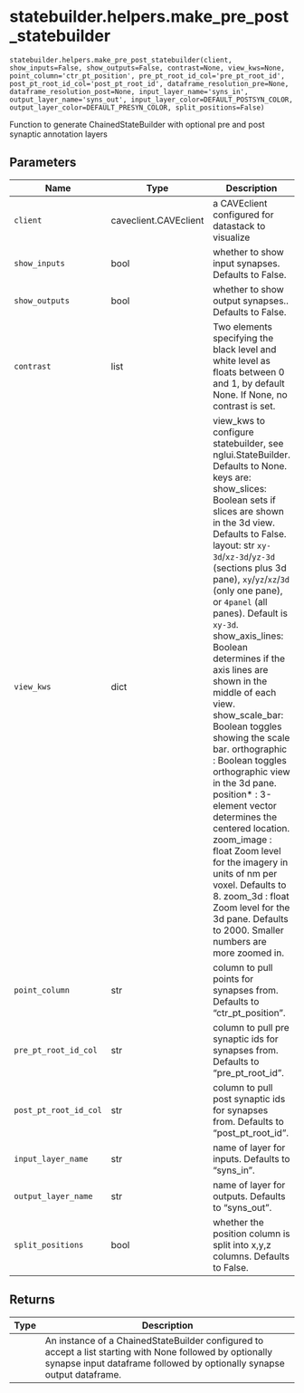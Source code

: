 # statebuilder.helpers.make_pre_post_statebuilder { #nglui.statebuilder.helpers.make_pre_post_statebuilder }

`statebuilder.helpers.make_pre_post_statebuilder(client, show_inputs=False, show_outputs=False, contrast=None, view_kws=None, point_column='ctr_pt_position', pre_pt_root_id_col='pre_pt_root_id', post_pt_root_id_col='post_pt_root_id', dataframe_resolution_pre=None, dataframe_resolution_post=None, input_layer_name='syns_in', output_layer_name='syns_out', input_layer_color=DEFAULT_POSTSYN_COLOR, output_layer_color=DEFAULT_PRESYN_COLOR, split_positions=False)`

Function to generate ChainedStateBuilder with optional pre and post synaptic
annotation layers

## Parameters

| Name                  | Type                  | Description                                                                                                                                                                                                                                                                                                                                                                                                                                                                                                                                                                                                                                                                                                                                                                                                                                                                                         | Default             |
|-----------------------|-----------------------|-----------------------------------------------------------------------------------------------------------------------------------------------------------------------------------------------------------------------------------------------------------------------------------------------------------------------------------------------------------------------------------------------------------------------------------------------------------------------------------------------------------------------------------------------------------------------------------------------------------------------------------------------------------------------------------------------------------------------------------------------------------------------------------------------------------------------------------------------------------------------------------------------------|---------------------|
| `client`              | caveclient.CAVEclient | a CAVEclient configured for datastack to visualize                                                                                                                                                                                                                                                                                                                                                                                                                                                                                                                                                                                                                                                                                                                                                                                                                                                  | _required_          |
| `show_inputs`         | bool                  | whether to show input synapses. Defaults to False.                                                                                                                                                                                                                                                                                                                                                                                                                                                                                                                                                                                                                                                                                                                                                                                                                                                  | `False`             |
| `show_outputs`        | bool                  | whether to show output synapses.. Defaults to False.                                                                                                                                                                                                                                                                                                                                                                                                                                                                                                                                                                                                                                                                                                                                                                                                                                                | `False`             |
| `contrast`            | list                  | Two elements specifying the black level and white level as floats between 0 and 1, by default None. If None, no contrast is set.                                                                                                                                                                                                                                                                                                                                                                                                                                                                                                                                                                                                                                                                                                                                                                    | `None`              |
| `view_kws`            | dict                  | view_kws to configure statebuilder, see nglui.StateBuilder. Defaults to None. keys are:     show_slices: Boolean         sets if slices are shown in the 3d view. Defaults to False.     layout: str         `xy-3d`/`xz-3d`/`yz-3d` (sections plus 3d pane), `xy`/`yz`/`xz`/`3d` (only one pane), or `4panel` (all panes). Default is `xy-3d`.     show_axis_lines: Boolean         determines if the axis lines are shown in the middle of each view.     show_scale_bar: Boolean         toggles showing the scale bar.     orthographic : Boolean         toggles orthographic view in the 3d pane.     position* : 3-element vector         determines the centered location.     zoom_image : float         Zoom level for the imagery in units of nm per voxel. Defaults to 8.     zoom_3d : float         Zoom level for the 3d pane. Defaults to 2000. Smaller numbers are more zoomed in. | `None`              |
| `point_column`        | str                   | column to pull points for synapses from. Defaults to "ctr_pt_position".                                                                                                                                                                                                                                                                                                                                                                                                                                                                                                                                                                                                                                                                                                                                                                                                                             | `'ctr_pt_position'` |
| `pre_pt_root_id_col`  | str                   | column to pull pre synaptic ids for synapses from. Defaults to "pre_pt_root_id".                                                                                                                                                                                                                                                                                                                                                                                                                                                                                                                                                                                                                                                                                                                                                                                                                    | `'pre_pt_root_id'`  |
| `post_pt_root_id_col` | str                   | column to pull post synaptic ids for synapses from. Defaults to "post_pt_root_id".                                                                                                                                                                                                                                                                                                                                                                                                                                                                                                                                                                                                                                                                                                                                                                                                                  | `'post_pt_root_id'` |
| `input_layer_name`    | str                   | name of layer for inputs. Defaults to "syns_in".                                                                                                                                                                                                                                                                                                                                                                                                                                                                                                                                                                                                                                                                                                                                                                                                                                                    | `'syns_in'`         |
| `output_layer_name`   | str                   | name of layer for outputs. Defaults to "syns_out".                                                                                                                                                                                                                                                                                                                                                                                                                                                                                                                                                                                                                                                                                                                                                                                                                                                  | `'syns_out'`        |
| `split_positions`     | bool                  | whether the position column is split into x,y,z columns. Defaults to False.                                                                                                                                                                                                                                                                                                                                                                                                                                                                                                                                                                                                                                                                                                                                                                                                                         | `False`             |

## Returns

| Type   | Description                                                                                                                                                                          |
|--------|--------------------------------------------------------------------------------------------------------------------------------------------------------------------------------------|
|        | An instance of a ChainedStateBuilder configured to accept a list  starting with None followed by optionally synapse input dataframe followed by optionally synapse output dataframe. |